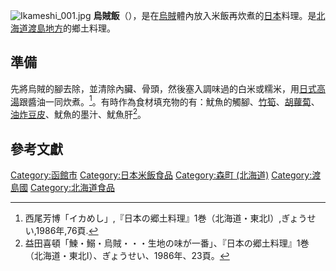 
[[File:Ikameshi_001.jpg|right]]
'''烏賊飯'''（{{jp|j=烏賊飯|hg=いかめし|rm=ikameshi|lead=yes}}），是在[[烏賊|烏賊]]體內放入米飯再炊煮的[[日本|日本]]料理。是[[北海道|北海道]][[渡島國|渡島地方]]的鄉土料理。

==準備==
先將烏賊的腳去除，並清除內臟、骨頭，然後塞入調味過的白米或糯米，用[[出汁|日式高湯]]跟醬油一同炊煮。<ref>西尾芳博「イカめし」,『日本の郷土料理』1巻（北海道・東北I）,ぎょうせい,1986年,76頁.</ref>。有時作為食材填充物的有：魷魚的觸腳、[[竹筍|竹筍]]、[[胡蘿蔔|胡蘿蔔]]、[[油炸豆皮|油炸豆皮]]、魷魚的墨汁、魷魚肝<ref>益田喜頓「鰊・鰯・烏賊・・・生地の味が一番」、『日本の郷土料理』1巻（北海道・東北I）、ぎょうせい、1986年、23頁。</ref>。

{{portal|Food}}

== 參考文獻 ==
{{commons category|Ikameshi}}
{{reflist}}

{{food-stub}}
[[Category:函館市|Category:函館市]]
[[Category:日本米飯食品|Category:日本米飯食品]]
[[Category:森町_(北海道)|Category:森町 (北海道)]]
[[Category:渡島國|Category:渡島國]]
[[Category:北海道食品|Category:北海道食品]]